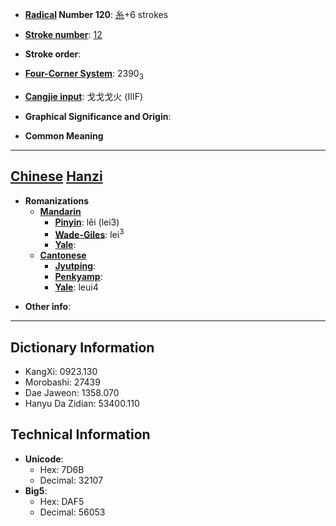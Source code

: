 * '''[[Wiktionary:Chinese radical index| Radical]] Number 120''': [[Wiktionary:Chinese radical index 糸|糸]]+6 strokes

* '''[[Wiktionary:Chinese total strokes index|Stroke number]]''': [[Wiktionary:Chinese total strokes index 12|12]]

* '''Stroke order''': 

* '''[[Wiktionary:Chinese four corner index|Four-Corner System]]''': 2390<sub>3</sub>

* '''[[Wiktionary:Chinese Cangjie index|Cangjie input]]''': 戈戈戈火 (IIIF)

* '''Graphical Significance and Origin''': 

* '''Common Meaning'''

----

== [[Chinese]] [[Hanzi]] ==

* '''Romanizations'''
** '''[[Mandarin]]'''
*** '''[[Pinyin]]''': lěi (lei3)
*** '''[[Wade-Giles]]''': lei<sup>3</sup>
*** '''[[Yale]]''': 
** '''[[Cantonese]]'''
*** '''[[Jyutping]]''':
*** '''[[Penkyamp]]''': 
*** '''[[Yale]]''': leui4

* '''Other info''': 

----

== Dictionary Information ==

* KangXi: 0923.130
* Morobashi: 27439
* Dae Jaweon: 1358.070
* Hanyu Da Zidian: 53400.110

== Technical Information ==

* '''Unicode''':
** Hex: 7D6B
** Decimal: 32107
* '''Big5''':
** Hex: DAF5
** Decimal: 56053